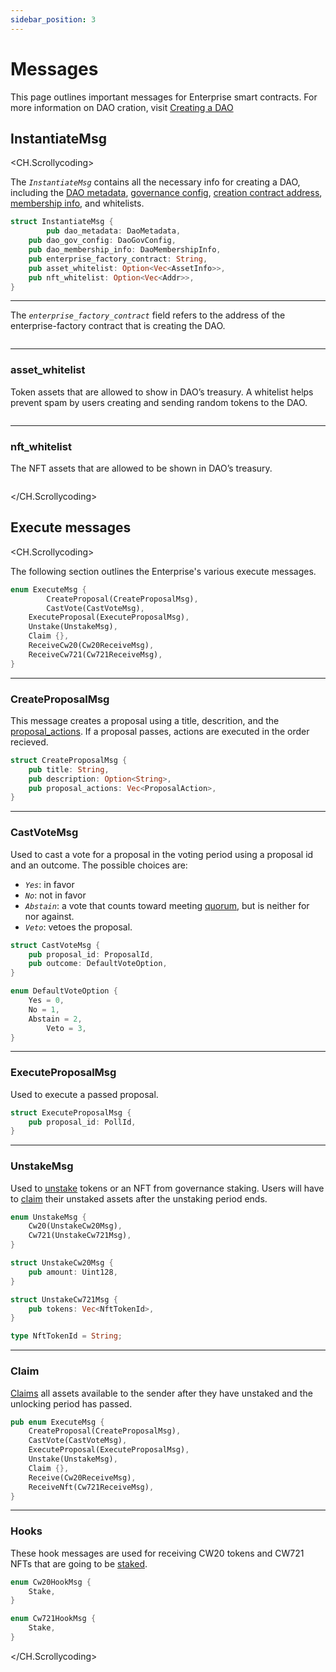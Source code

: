 ```yaml
---
sidebar_position: 3
---
```


# Messages

This page outlines important messages for Enterprise smart contracts. For more information on DAO cration, visit [Creating a DAO](./create.mdx)
## InstantiateMsg

<CH.Scrollycoding>

The _`InstantiateMsg`_ contains all the necessary info for creating a DAO, including the [DAO metadata](./create.mdx#daometadata), [governance config](./create.mdx#daogovconfig), [creation contract address](./create.mdx#dao-creation), [membership info](./create.mdx#code_id-and-info), and whitelists. 


```rust Rust
struct InstantiateMsg {
		pub dao_metadata: DaoMetadata,
    pub dao_gov_config: DaoGovConfig,
    pub dao_membership_info: DaoMembershipInfo,
    pub enterprise_factory_contract: String,
    pub asset_whitelist: Option<Vec<AssetInfo>>,
    pub nft_whitelist: Option<Vec<Addr>>,
}
```

---

The _`enterprise_factory_contract`_ field refers to the address of the enterprise-factory contract that is creating the DAO.

```rust Rust focus=5

```

---

### asset_whitelist

Token assets that are allowed to show in DAO’s treasury. A whitelist helps prevent spam by users creating and sending random tokens to the DAO. 

```rust Rust focus=6

```
---

### nft_whitelist

The NFT assets that are allowed to be shown in DAO’s treasury. 

```rust Rust focus=7

```

</CH.Scrollycoding>

## Execute messages

<CH.Scrollycoding>

The following section outlines the Enterprise's various execute messages. 

```rust Rust
enum ExecuteMsg {
		CreateProposal(CreateProposalMsg),
		CastVote(CastVoteMsg),
    ExecuteProposal(ExecuteProposalMsg),
    Unstake(UnstakeMsg),
    Claim {},
    ReceiveCw20(Cw20ReceiveMsg),
    ReceiveCw721(Cw721ReceiveMsg),
}
```
---

### CreateProposalMsg

This message creates a proposal using a title, descrition, and the [proposal_actions](./gov.mdx#proposal-actions). If a proposal passes, actions are executed in the order recieved. 

```rust Rust
struct CreateProposalMsg {
    pub title: String,
    pub description: Option<String>,
    pub proposal_actions: Vec<ProposalAction>,
}
```

---

### CastVoteMsg

Used to cast a vote for a proposal  in the voting period using a proposal id and an outcome. The possible choices are:

- _`Yes`_: in favor
- _`No`_: not in favor
- _`Abstain`_: a vote that counts toward meeting [quorum](../concepts/config.mdx#quorum), but is neither for nor against. 
- _`Veto`_: vetoes the proposal. 


```rust Rust
struct CastVoteMsg {
    pub proposal_id: ProposalId,
    pub outcome: DefaultVoteOption,
}

enum DefaultVoteOption {
    Yes = 0,
    No = 1,
    Abstain = 2,
		Veto = 3,
}
```
---

### ExecuteProposalMsg

Used to execute a passed proposal. 

```rust Rust
struct ExecuteProposalMsg {
    pub proposal_id: PollId,
}
```

---

### UnstakeMsg

Used to [unstake](../guides/stake.mdx) tokens or an NFT from governance staking. Users will have to [claim](../guides/stake.mdx#claim-your-assets) their unstaked assets after the unstaking period ends. 

```rust Rust
enum UnstakeMsg {
    Cw20(UnstakeCw20Msg),
    Cw721(UnstakeCw721Msg),
}

struct UnstakeCw20Msg {
    pub amount: Uint128,
}

struct UnstakeCw721Msg {
    pub tokens: Vec<NftTokenId>,
}

type NftTokenId = String;
```
---

### Claim

[Claims](../guides/stake.mdx#claim-your-assets) all assets available to the sender after they have unstaked and the unlocking period has passed. 

```rust Rust focus=6
pub enum ExecuteMsg {
    CreateProposal(CreateProposalMsg),
    CastVote(CastVoteMsg),
    ExecuteProposal(ExecuteProposalMsg),
    Unstake(UnstakeMsg),
    Claim {},
    Receive(Cw20ReceiveMsg),
    ReceiveNft(Cw721ReceiveMsg),
}
```
---

### Hooks

These hook messages are used for receiving CW20 tokens and CW721 NFTs that are going to be [staked](../guides/stake.mdx).

```rust Rust
enum Cw20HookMsg {
    Stake,
}

enum Cw721HookMsg {
    Stake,
}
```

</CH.Scrollycoding>
